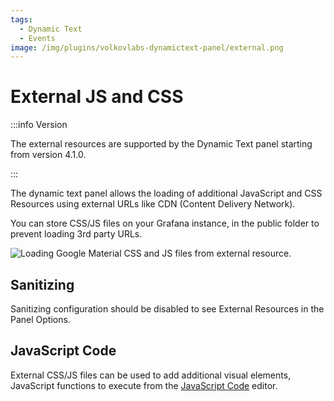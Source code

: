 ```yaml
---
tags:
  - Dynamic Text
  - Events
image: /img/plugins/volkovlabs-dynamictext-panel/external.png
---
```



# External JS and CSS

:::info Version

The external resources are supported by the Dynamic Text panel starting from version 4.1.0.

:::

The dynamic text panel allows the loading of additional JavaScript and CSS Resources using external URLs like CDN (Content Delivery Network).

You can store CSS/JS files on your Grafana instance, in the public folder to prevent loading 3rd party URLs.

<Image
  title="Loading Google Material CSS and JS files from external resource."
  src="/img/plugins/volkovlabs-dynamictext-panel/external.png"
  lazy={false}
/>

## Sanitizing

Sanitizing configuration should be disabled to see External Resources in the Panel Options.

## JavaScript Code

External CSS/JS files can be used to add additional visual elements, JavaScript functions to execute from the [JavaScript Code](/plugins/volkovlabs-dynamictext-panel/code) editor.
